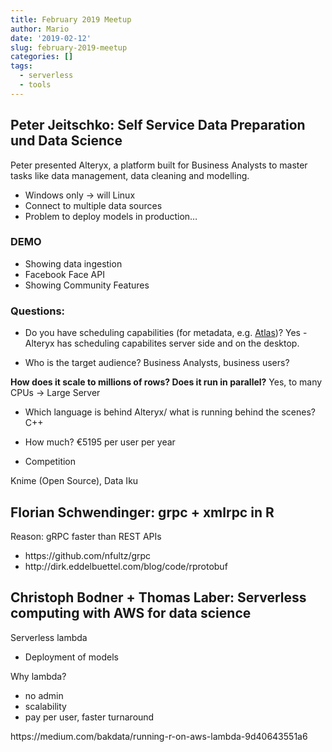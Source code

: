 ```yaml
---
title: February 2019 Meetup
author: Mario
date: '2019-02-12'
slug: february-2019-meetup
categories: []
tags:
  - serverless
  - tools
---
```


## Peter Jeitschko: Self Service Data Preparation und Data Science

Peter presented Alteryx, a platform built for Business Analysts to master tasks like data management, data cleaning and modelling. 

- Windows only -> will Linux
- Connect to multiple data sources
- Problem to deploy models in production...

### DEMO

- Showing data ingestion
- Facebook Face API
- Showing Community Features

### Questions:

- Do you have scheduling capabilities (for metadata, e.g. [Atlas](https://atlas.apache.org/))?
Yes - Alteryx has scheduling capabilites server side and on the desktop.

- Who is the target audience?
Business Analysts, business users?

**How does it scale to millions of rows? Does it run in parallel?**
Yes, to many CPUs -> Large Server

- Which language is behind Alteryx/ what is running behind the scenes?
C++

- How much?
€5195 per user per year

- Competition

Knime (Open Source), Data Iku


## Florian Schwendinger: grpc + xmlrpc in R

Reason: gRPC faster than REST APIs

- https://github.com/nfultz/grpc
- http://dirk.eddelbuettel.com/blog/code/rprotobuf


## Christoph Bodner + Thomas Laber: Serverless computing with AWS for data science

Serverless lambda

- Deployment of models

Why lambda?

- no admin
- scalability
- pay per user, faster turnaround

https://medium.com/bakdata/running-r-on-aws-lambda-9d40643551a6










